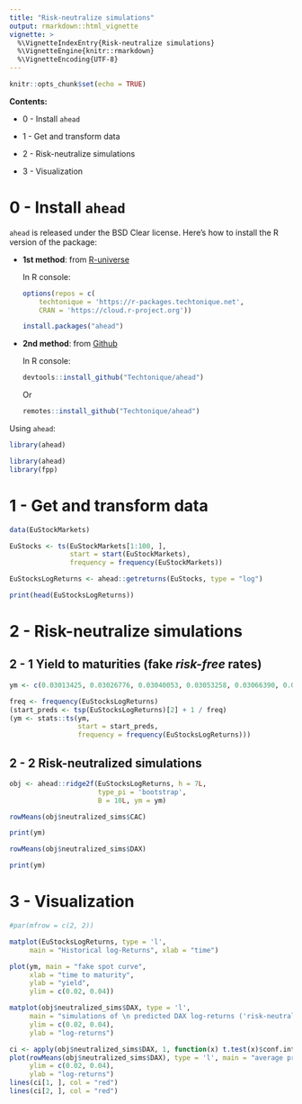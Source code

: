 ```yaml
---
title: "Risk-neutralize simulations"
output: rmarkdown::html_vignette
vignette: >
  %\VignetteIndexEntry{Risk-neutralize simulations}
  %\VignetteEngine{knitr::rmarkdown}
  %\VignetteEncoding{UTF-8}
---
```


```r
knitr::opts_chunk$set(echo = TRUE)
```

**Contents:**

 - 0 - Install `ahead`

 - 1 - Get and transform data

 - 2 - Risk-neutralize simulations
 
 - 3 - Visualization

# 0 - Install `ahead`

`ahead` is released under the BSD Clear license. Here's how to install the R version of the package:

-   **1st method**: from [R-universe](https://r-packages.techtonique.net)

    In R console:

    ``` r
    options(repos = c(
        techtonique = 'https://r-packages.techtonique.net',
        CRAN = 'https://cloud.r-project.org'))

    install.packages("ahead")
    ```

-   **2nd method**: from [Github](https://github.com/Techtonique/ahead)

    In R console:

    ``` r
    devtools::install_github("Techtonique/ahead")
    ```

    Or

    ``` r
    remotes::install_github("Techtonique/ahead")
    ```

Using `ahead`:

```r
library(ahead)
```

```R
library(ahead)
library(fpp)
```

# 1 - Get and transform data

```r
data(EuStockMarkets)

EuStocks <- ts(EuStockMarkets[1:100, ], 
               start = start(EuStockMarkets),
               frequency = frequency(EuStockMarkets))

EuStocksLogReturns <- ahead::getreturns(EuStocks, type = "log")

print(head(EuStocksLogReturns))
```

# 2 - Risk-neutralize simulations

## 2 - 1 Yield to maturities (fake *risk-free* rates)

```r
ym <- c(0.03013425, 0.03026776, 0.03040053, 0.03053258, 0.03066390, 0.03079450, 0.03092437)

freq <- frequency(EuStocksLogReturns)
(start_preds <- tsp(EuStocksLogReturns)[2] + 1 / freq)
(ym <- stats::ts(ym,
                 start = start_preds,
                 frequency = frequency(EuStocksLogReturns)))
```

## 2 - 2 Risk-neutralized simulations

```r
obj <- ahead::ridge2f(EuStocksLogReturns, h = 7L,
                      type_pi = 'bootstrap',
                      B = 10L, ym = ym)
```

```r
rowMeans(obj$neutralized_sims$CAC)
```

```r
print(ym)
```

```r
rowMeans(obj$neutralized_sims$DAX)
```

```r
print(ym)
```

# 3 - Visualization

```r

#par(mfrow = c(2, 2))

matplot(EuStocksLogReturns, type = 'l', 
     main = "Historical log-Returns", xlab = "time")

plot(ym, main = "fake spot curve", 
     xlab = "time to maturity",
     ylab = "yield", 
     ylim = c(0.02, 0.04))

matplot(obj$neutralized_sims$DAX, type = 'l', 
     main = "simulations of \n predicted DAX log-returns ('risk-neutral')", 
     ylim = c(0.02, 0.04), 
     ylab = "log-returns")

ci <- apply(obj$neutralized_sims$DAX, 1, function(x) t.test(x)$conf.int)
plot(rowMeans(obj$neutralized_sims$DAX), type = 'l', main = "average predicted \n DAX log-returns ('risk-neutral')", col = "blue", 
     ylim = c(0.02, 0.04), 
     ylab = "log-returns")
lines(ci[1, ], col = "red")
lines(ci[2, ], col = "red")
```






